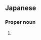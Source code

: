 ==Japanese==
{{ja-kanjitab|せい|きち}}

===Proper noun===
{{ja-pos|せいきち|proper}}

# {{given name|male|lang=ja|sort=せいきち}}